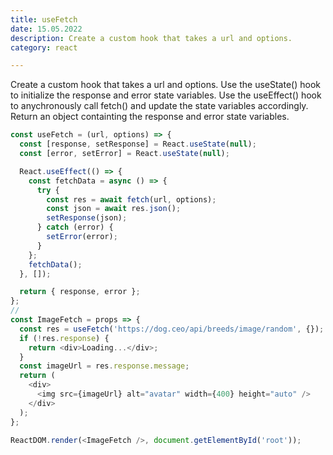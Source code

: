 ```yaml
---
title: useFetch
date: 15.05.2022
description: Create a custom hook that takes a url and options.
category: react

---
```

Create a custom hook that takes a url and options.
Use the useState() hook to initialize the response and error state variables.
Use the useEffect() hook to anychronously call fetch() and update the state variables accordingly.
Return an object containting the response and error state variables.

```js
const useFetch = (url, options) => {
  const [response, setResponse] = React.useState(null);
  const [error, setError] = React.useState(null);

  React.useEffect(() => {
    const fetchData = async () => {
      try {
        const res = await fetch(url, options);
        const json = await res.json();
        setResponse(json);
      } catch (error) {
        setError(error);
      }
    };
    fetchData();
  }, []);

  return { response, error };
};
//
const ImageFetch = props => {
  const res = useFetch('https://dog.ceo/api/breeds/image/random', {});
  if (!res.response) {
    return <div>Loading...</div>;
  }
  const imageUrl = res.response.message;
  return (
    <div>
      <img src={imageUrl} alt="avatar" width={400} height="auto" />
    </div>
  );
};

ReactDOM.render(<ImageFetch />, document.getElementById('root'));

```
